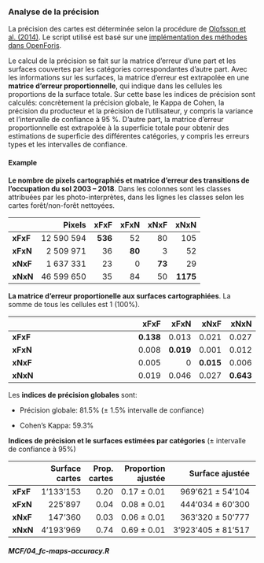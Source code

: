 
### Analyse de la précision {#FCC-map-precision}

La précision des cartes est déterminée selon la procédure de [Olofsson et al. (2014)](https://www.sciencedirect.com/science/article/abs/pii/S0034425714000704). Le script utilisé est basé sur une [implémentation des méthodes dans OpenForis](https://github.com/openforis/accuracy-assessment/blob/master/Rscripts/error_matrix_analysis.R).

Le calcul de la précision se fait sur la matrice d'erreur d'une part et les surfaces couvertes par les catégories correspondantes d'autre part. Avec les informations sur les surfaces, la matrice d'erreur est extrapolée en une **matrice d'erreur proportionnelle**, qui indique dans les cellules les proportions de la surface totale. Sur cette base les indices de précision sont calculés: concrètement la précision globale, le Kappa de Cohen, la précision du producteur et la précision de l'utilisateur, y compris la variance et l'intervalle de confiance à 95 %. D'autre part, la matrice d'erreur proportionnelle est extrapolée à la superficie totale pour obtenir des estimations de superficie des différentes catégories, y compris les erreurs types et les intervalles de confiance.


#### Example {-}

**Le nombre de pixels cartographiés et matrice d'erreur des transitions de l'occupation du sol 2003 -- 2018**. Dans les colonnes sont les classes attribuées par les photo-interprètes, dans les lignes les classes selon les cartes forêt/non-forêt nettoyées.

|          |    Pixels  |     xFxF |     xFxN |     xNxF |     xNxN |
|:-------- | ----------:| --------:| --------:| --------:| --------:|
| **xFxF** | 12 590 594 |  **536** |     52   |     80   |    105   | 
| **xFxN** |  2 509 971 |     36   |   **80** |      3   |     52   | 
| **xNxF** |  1 637 331 |     23   |      0   |   **73** |     29   | 
| **xNxN** | 46 599 650 |     35   |     84   |     50   | **1175** |


**La matrice d'erreur proportionelle aux surfaces cartographiées**. La somme de tous les cellules est 1 (100%).

|          |                                                                        |      xFxF |      xFxN |      xNxF |      xNxN |
|:-------- | ---------------------------------------------------------------------- | ---------:| ---------:| ---------:| ---------:|
| **xFxF** |  &nbsp; &nbsp; &nbsp; &nbsp; &nbsp; &nbsp; &nbsp; &nbsp; &nbsp; &nbsp; | **0.138** |   0.013   |   0.021   |   0.027   | 
| **xFxN** |                                                                        |   0.008   | **0.019** |   0.001   |   0.012   | 
| **xNxF** |                                                                        |   0.005   |       0   | **0.015** |   0.006   | 
| **xNxN** |                                                                        |   0.019   |   0.046   |   0.027   | **0.643** |

Les **indices de précision globales** sont:

* Précision globale: 81.5% (± 1.5% intervalle de confiance)

* Cohen's Kappa: 59.3%

**Indices de précision et le surfaces estimées par catégories** (± intervalle de confiance à 95%)

|          |  Surface cartes   | Prop. cartes | Proportion ajustée | Surface ajustée | Précision utilisateur | Précision producteur |
|:-------- | ---------------:| ------------:| ------------:| ---------------:| --------------:| -----------------:| 
| **xFxF** |       1'133'153 |         0.20 |         0.17&nbsp;±&nbsp;0.01 |        969'621&nbsp;±&nbsp;54'104 |        0.69&nbsp;±&nbsp;0.03 |        0.81&nbsp;±&nbsp;0.03 |
| **xFxN** |         225'897 |         0.04 |         0.08&nbsp;±&nbsp;0.01 |        444'034&nbsp;±&nbsp;60'300 |        0.47&nbsp;±&nbsp;0.08 |        0.24&nbsp;±&nbsp;0.04 | 
| **xNxF** |         147'360 |         0.03 |         0.06&nbsp;±&nbsp;0.01 |        363'320&nbsp;±&nbsp;50'777 |        0.58&nbsp;±&nbsp;0.09 |        0.24&nbsp;±&nbsp;0.04 | 
| **xNxN** |       4'193'969 |         0.74 |         0.69&nbsp;±&nbsp;0.01 |      3'923'405&nbsp;±&nbsp;81'517 |        0.87&nbsp;±&nbsp;0.02 |        0.94&nbsp;±&nbsp;0.01 |



#### _MCF/04_fc-maps-accuracy.R_ {-}

```r
```


